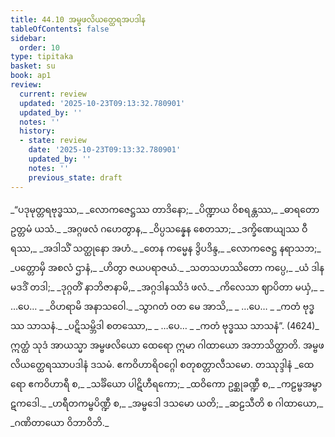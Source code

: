 ```yaml
---
title: 44.10 အမ္ဗဖလိယတ္ထေရအပဒါန
tableOfContents: false
sidebar:
  order: 10
type: tipitaka
basket: su
book: ap1
review:
  current: review
  updated: '2025-10-23T09:13:32.780901'
  updated_by: ''
  notes: ''
  history:
  - state: review
    date: '2025-10-23T09:13:32.780901'
    updated_by: ''
    notes: ''
    previous_state: draft
---
```



<ReviewStatus review={frontmatter.review} showDetails={true} />

<HypothesisAnnotation frontmatter={frontmatter} />

<DynamicBreadcrumb />

<Division number="81" book="ap1" e="ch" v="20" p="435">

<Paragraph number="5762" type="verses" book="ap1">
_“ပဒုမုတ္တရဗုဒ္ဓဿ,_  
_လောကဇေဋ္ဌဿ တာဒိနော;_  
_ပိဏ္ဍာယ ဝိစရန္တဿ,_  
_ဓာရတော ဥတ္တမံ ယသံ._  

</Paragraph>

</Division>
<Division number="82" book="ap1" e="ch" v="20" p="435">

<Paragraph number="5763" type="verses" book="ap1">
_အဂ္ဂဖလံ ဂဟေတွာန,_  
_ဝိပ္ပသန္နေန စေတသာ;_  
_ဒက္ခိဏေယျဿ ဝီရဿ,_  
_အဒါသိံ သတ္ထုနော အဟံ._  

</Paragraph>

</Division>
<Division number="83" book="ap1" e="ch" v="20" p="435">

<Paragraph number="5764" type="verses" book="ap1">
_တေန ကမ္မေန ဒွိပဒိန္ဒ,_  
_လောကဇေဋ္ဌ နရာသဘ;_  
_ပတ္တောမှိ အစလံ ဌာနံ,_  
_ဟိတွာ ဇယပရာဇယံ._  

</Paragraph>

</Division>
<Division number="84" book="ap1" e="ch" v="20" p="436">

<Paragraph number="5765" type="verses" book="ap1">
_သတသဟဿိတော ကပ္ပေ,_  
_ယံ ဒါနမဒဒိံ တဒါ;_  
_ဒုဂ္ဂတိံ နာဘိဇာနာမိ,_  
_အဂ္ဂဒါနဿိဒံ ဖလံ._  

</Paragraph>

</Division>
<Division number="85" book="ap1" e="ch" v="20" p="436">

<Paragraph number="5766" type="verses" book="ap1">
_ကိလေသာ ဈာပိတာ မယှံ,_  
_ …ပေ… _  
_ဝိဟရာမိ အနာသဝေါ._  

</Paragraph>

</Division>
<Division number="86" book="ap1" e="ch" v="20" p="436">

<Paragraph number="5767" type="verses" book="ap1">
_သွာဂတံ ဝတ မေ အာသိ,_  
_ …ပေ… _  
_ကတံ ဗုဒ္ဓဿ သာသနံ._  

</Paragraph>

</Division>
<Division number="87" book="ap1" e="ch" v="20" p="436">

<Paragraph number="5768" type="verses" book="ap1">
_ပဋိသမ္ဘိဒါ စတဿော,_  
_ …ပေ… _  
_ကတံ ဗုဒ္ဓဿ သာသနံ”. (4624)_  

</Paragraph>

<Paragraph number="5769" book="ap1">
ဣတ္ထံ သုဒံ အာယသ္မာ အမ္ဗဖလိယော ထေရော ဣမာ ဂါထာယော အဘာသိတ္ထာတိ.

</Paragraph>
</Division>

<Paragraph number="5770" type="center" book="ap1">
အမ္ဗဖလိယတ္ထေရဿာပဒါနံ ဒသမံ.



</Paragraph>

<Paragraph number="5771" type="center" book="ap1">
ဧကဝိဟာရိဝဂ္ဂေါ စတုစတ္တာလီသမော.



</Paragraph>

<Paragraph number="5772" type="center" book="ap1">
တဿုဒ္ဒါနံ


</Paragraph>

<Paragraph number="5773" type="verses" book="ap1">
_ထေရော ဧကဝိဟာရီ စ,_  
_သင်္ခိယော ပါဋိဟီရကော;_  
_ထဝိကော ဥစ္ဆုခဏ္ဍီ စ,_  
_ကဠမ္ဗအမ္ဗာဋကဒေါ._  

</Paragraph>

<Paragraph number="5774" type="verses" book="ap1">
_ဟရီတကမ္ဗပိဏ္ဍီ စ,_  
_အမ္ဗဒေါ ဒသမော ယတိ;_  
_ဆဠသီတိ စ ဂါထာယော,_  
_ဂဏိတာယော ဝိဘာဝိဘိ._
</Paragraph>